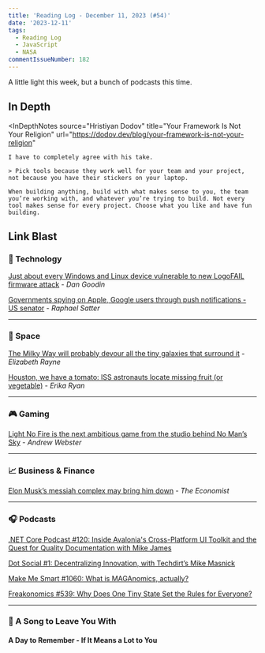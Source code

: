 ```yaml
---
title: 'Reading Log - December 11, 2023 (#54)'
date: '2023-12-11'
tags:
  - Reading Log
  - JavaScript
  - NASA
commentIssueNumber: 182
---
```


A little light this week, but a bunch of podcasts this time.

## In Depth

<InDepthNotes
    source="Hristiyan Dodov"
    title="Your Framework Is Not Your Religion"
    url="https://dodov.dev/blog/your-framework-is-not-your-religion"
>
    I have to completely agree with his take.

    > Pick tools because they work well for your team and your project, not because you have their stickers on your laptop.

    When building anything, build with what makes sense to you, the team you’re working with, and whatever you’re trying to build. Not every tool makes sense for every project. Choose what you like and have fun building.
</InDepthNotes>

## Link Blast

### 🔌 Technology

[Just about every Windows and Linux device vulnerable to new LogoFAIL firmware attack](https://arstechnica.com/security/2023/12/just-about-every-windows-and-linux-device-vulnerable-to-new-logofail-firmware-attack/) - *Dan Goodin*

[Governments spying on Apple, Google users through push notifications - US senator](https://www.reuters.com/technology/cybersecurity/governments-spying-apple-google-users-through-push-notifications-us-senator-2023-12-06/) - *Raphael Satter*

---

### 🚀 Space

[The Milky Way will probably devour all the tiny galaxies that surround it](https://arstechnica.com/science/2023/12/the-milky-way-will-probably-devour-all-the-tiny-galaxies-that-surround-it/) - *Elizabeth Rayne*

[Houston, we have a tomato: ISS astronauts locate missing fruit (or vegetable)](https://www.npr.org/2023/12/10/1218418262/missing-tomato-international-space-station) - *Erika Ryan*

---

### 🎮 Gaming

[Light No Fire is the next ambitious game from the studio behind No Man’s Sky](https://www.theverge.com/23990841/hello-games-light-no-fire-trailer) - *Andrew Webster*

---

### 📈 Business & Finance

[Elon Musk’s messiah complex may bring him down](https://www.economist.com/business/2023/12/05/elon-musks-messiah-complex-may-bring-him-down) - *The Economist*

---

### 🎧 Podcasts

[.NET Core Podcast #120: Inside Avalonia's Cross-Platform UI Toolkit and the Quest for Quality Documentation with Mike James](https://dotnetcore.show/episode-120-inside-avalonias-cross-platform-ui-toolkit-and-the-quest-for-quality-documentation-with-mike-james/)

[Dot Social #1: Decentralizing Innovation, with Techdirt’s Mike Masnick](https://dot-social.simplecast.com/episodes/mike-masnick)

[Make Me Smart #1060: What is MAGAnomics, actually?](https://www.marketplace.org/shows/make-me-smart/what-is-maganomics-actually/)

[Freakonomics #539: Why Does One Tiny State Set the Rules for Everyone?](https://freakonomics.com/podcast/why-does-one-tiny-state-set-the-rules-for-everyone/)

---

### 🎵 A Song to Leave You With

#### A Day to Remember - If It Means a Lot to You

<YouTubeEmbed id="bx7l7X7qy2g" title="A Day to Remember - If It Means a Lot to You" />
